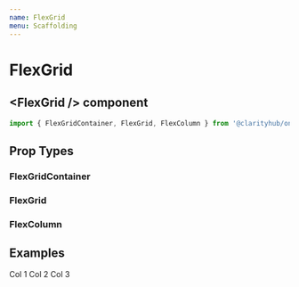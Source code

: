 ```yaml
---
name: FlexGrid
menu: Scaffolding
---
```



# FlexGrid

## \<FlexGrid /\> component

```js
import { FlexGridContainer, FlexGrid, FlexColumn } from '@clarityhub/one/scaffolding/FlexGrid';
```

## Prop Types

### FlexGridContainer

<PropsTable of={FlexGridContainer} />

### FlexGrid

<PropsTable of={FlexGrid} />

### FlexColumn

<PropsTable of={FlexColumn} />

## Examples

<Playground>
    <FlexGridContainer>
        <FlexGrid style={{ border: '1px solid red' }}>
            <FlexColumn style={{ border: '1px solid blue' }}>
                Col 1
            </FlexColumn>
            <FlexColumn style={{ border: '1px solid blue' }}>
                Col 2
            </FlexColumn>
            <FlexColumn style={{ border: '1px solid blue' }}>
                Col 3
            </FlexColumn>
        </FlexGrid>
    </FlexGridContainer>
</Playground>